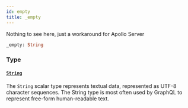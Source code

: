 ```yaml
---
id: empty
title: _empty
---
```


Nothing to see here, just a workaround for Apollo Server

```graphql
_empty: String

```

### Type

#### [`String`](/developers/supplier-apis/supply-api/reference/scalars/string)

The `String` scalar type represents textual data, represented as UTF-8 character sequences. The String type is most often used by GraphQL to represent free-form human-readable text.
